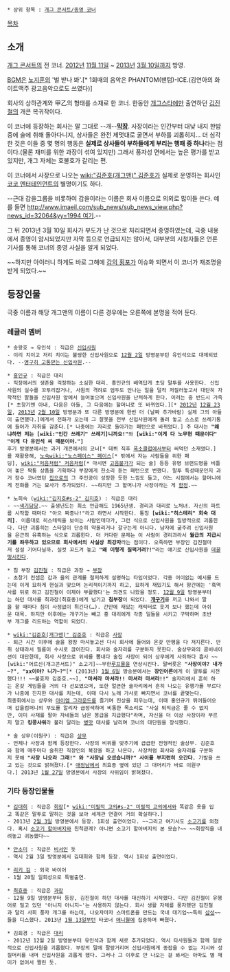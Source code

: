  * 상위 항목 : [[개그 콘서트/종영 코너]]
[[목차]]
== 소개 ==
[[개그 콘서트]]의 전 코너. [[2012년]] [[11월 11일]] ~ [[2013년]] [[3월 10일]]까지 방영.

[[BGM]]은 [[노지훈]]의 '벌 받나 봐'.[* 1회때의 음악은 PHANTOM(팬텀)-ICE.(김연아의 화이트맥주 광고음악으로도 쓰였다)]

회사의 상하관계와 甲乙의 형태를 소재로 한 코너. 한동안 [[개그스타]]에만 출연하던 [[김진철]]의 개콘 복귀작이다.

이 코너에 등장하는 회사는 말 그대로 --개--'''[[막장#s-1.1|막장]]'''. 사장이라는 인간부터 대낮 내지 한밤중에 술에 취해 돌아다니지, 상사들은 완전 제멋대로 굴면서 부하를 괴롭히지... 더 심각한 것은 이들 중 몇 명의 행동은 '''실제로 상사들이 부하들에게 부리는 행패 중 하나'''라는 점이다.(물론 재미를 위한 과장이 섞여 있지만) 그래서 풍자성 면에서는 높은 평가를 받고 있지만, 개그 자체는 호불호가 갈리는 편.

이 코너에서 사장으로 나오는 [[wiki:"김준호(개그맨)" 김준호]]가 실제로 운영하는 회사인 [[코코 엔터테인먼트]]의 별명이기도 하다.

--근대 갑을그룹을 비롯하여 갑을이라는 이름은 회사 이름으로 의외로 많이들 쓴다. 예를 들면 [[http://www.imaeil.com/sub_news/sub_news_view.php?news_id=32064&yy=1994 여기]].--

그 뒤 2013년 3월 10일 회사가 부도가 난 것으로 처리되면서 종영하였는데, 극중 내용에서 종영이 암시되었지만 자막 등으로 언급되지는 않아서, 대부분의 시청자들은 언론 기사를 통해 코너의 종영 사실을 알게 되었다.

~~하지만 아이러니 하게도 바로 그해에 [[갑의 횡포]]가 이슈화 되면서 이 코너가 재조명을 받게 되었다.~~

== 등장인물 ==
극중 이름과 해당 개그맨의 이름이 다른 경우에는 오른쪽에 본명을 적어 둔다.

=== 레귤러 멤버 ===

 * 송왕호 → 유인석 : 직급은 [[신입사원]]
 - 이리 치이고 저리 치이는 불쌍한 신입사원으로 [[12월 2일]] 방영분부턴 유인석으로 대체되었다. --[[영고라인|영구히 고통받는 신입사원]].--

 * [[홍인규]] : 직급은 대리
 - 직장에서의 생존을 걱정하는 소심한 대리. 홍인규의 배역답게 초딩 말투를 사용한다. 신입사원의 실수를 꼬투리잡거나, 사원의 격려로 엄두도 안나는 일을 덜컥 저질러놓고서 대단히 자학적인 말들을 신입사원 앞에서 늘어놓으며 신입사원을 난처하게 한다. 이러는 중 반드시 가족[* 초창기엔 아내, 다음은 아들, 그 다음에는 할머니로 또 바뀌었다.][* [[2012년]] [[12월 23일]], [[2013년]] [[2월 10일]] 방영분과 또 다른 방영분에 한번 더 (날짜 추가바람) 실제 그의 아들이 출연했다.]에게서 전화가 오는데 그 잘못을 전부 신입사원에게 돌려 놓고 스스로 쓰레기통에 들어가 자취를 감춘다.[* 나중에는 자리로 돌아가는 패턴으로 바뀌었다.] 주 대사는 '''"왜냐하면 저는 [wiki:"인간 쓰레기" 쓰레기]니까요!"'''와 '''[wiki:"이게 다 노무현 때문이다" "이게 다 유인석 씨 때문이야."]''' 
 후기 방영분에서는 과거 개콘에서의 코너[* 데뷔 직후 [[폭소클럽]]에서부터 써먹던 소재였다.]를 재활용해, [[노숙]][[wiki:"노스페이스" 페이스]][* 밖에서 자는 사람들을 위한 패딩], [[wiki:"처음처럼" 저음처럼]][* 마시면 [[고음불가]]가 되는 술] 등등 유명 브랜드명을 비틀어 놓은 짝퉁 상품을 기획하다 부장에게 한소리 듣는 패턴으로 변했다. 말투 특성때문인지 과거 장수 코너였던 [[집으로(개그 콘서트)|집으로]]의 그 주인공이 성장한 듯한 느낌도 들고, 어느 시점에서는 할머니에게 전화를 거는 묘사가 추가되었다. ~~하지만 그 할머니가 사장이라는 게 [[함정#s-1|함정]].~~ 

 * 노희숙 ([[wiki:"김지호#s-2" 김지호]]) : 직급은 대리
 - ~~[[색기담당]].~~ 출생년도는 최소 언급해도 1965년생. 경리과 대리로 노처녀. 자신의 파트를 시작할 때마다 "아으 짜증나!"라고 하면서 시작한다. 통칭 '''[wiki:"히스테리" 희숙 대리]'''. 이름대로 히스테릭을 보이는 사람인데다가, 그런 식으로 신입사원을 일방적으로 괴롭힌다. 다만 괴롭히는 스타일이 단순히 약올리거나 갈구는게 아니다. 남자에 굶주려 신입사원을 은근히 유혹하는 식으로 괴롭힌다. 더 커다란 문제는 이 사람이 경리과라서 '''월급의 지급시기를 좌우하고 있으므로 회사에서의 사실상 최강자'''라는 점이다. 오죽하면 부장인 김진철마저 설설 기어다닐까. 실컷 꼬드겨 놓고 '''"왜 이렇게 질퍽거려?!"'''라는 얘기로 신입사원을 [[데꿀멍]]시킨다.

 * 침 부장 [[김진철]] : 직급은 과장 → [[부장]]
 - 초창기 컨셉은 갑과 을의 관계를 철저하게 설명하는 타입이었다. 각종 어이없는 예시를 드는데 이게 묘하게 현실과 맞으며 논리적이기까지 하고, 묘하게 재밌기도 해서 항간에는 '흑역사를 뒤로 하고 김진철이 이제야 부활했다'는 의견도 나왔을 정도. [[12월 9일]] 방영분부터는 하던 대사를 최과장(최효종)에게 넘기고 '''침부장'''이 되었다. '''[[개구기]]'''를 끼고 나와서 말을 할 때마다 침이 사정없이 튀긴다(…). 간만에 재밌는 캐릭터로 웃겨 보나 했는데 아쉬운 대목. 하지만 이후에는 개구기는 빼고 홍 대리에게 각종 일들을 시키고 구박하며 초반부 개그를 리드하는 역할이 되었다.

 * [[wiki:"김준호(개그맨)" 김준호]] : 직급은 [[사장]]
 - 퇴근 시간 이후에 술을 왕창 마셔놓고선 다시 회사에 들어와 온갖 만행을 다 저지른다. 만취 상태라서 필름이 수시로 끊어진다. 회사와 술자리를 구분하지 못한다. 술상무와의 콤비네이션이 대단한데, 회사 사장으로 위세를 뽐내다 술집 사장이 되어 상무에게 사죄하다 흡사 ~~[wiki:"어르신(개그콘서트)" 소고기]~~무한[[루프물]]을 연상시킨다. 말버릇은 '''"사장이야? 내가~?"''', '''"xx이야? 니가~?"'''[* (2013년) [[1월 6일]] 방송분에서는 '''장인어른'''에게 이 말투를 시전했다!!! ~~불효자 김준호.~~], '''"마셔라 마셔라!! 마셔라 마셔라!!"''' 술자리에서 흔히 하는 온갖 게임들을 거의 다 선보였으며, 또한 얼큰한 술자리에서 흔히 나오는 유행가를 부르다가 나중에 진지한 대사를 치는데, 이때 다시 노래 가사로 빠지면서 코너를 끝맺는다.
 최종회에서는 상무와 [[아이엠 그라운드]]를 즐기며 진상을 피우는데, 이때 홍인규가 뛰어들어오며 갑을컴퍼니의 부도를 알리자 급정색하며 비통한 목소리로 "사실 퇴직금은 줄 수 없지만, 이미 사재를 팔아 자네들의 남은 봉급을 지급했다"라며, 자신을 더 이상 사장이라 부르지 말고 '''킹콩샤워'''라 불러 달라는 [[병맛]] 대사를 날리며 코너의 대단원을 장식했다.

 * 술 상무(이원구) : 직급은 [[상무]]
 - 언제나 사장과 함께 등장한다. 사장의 비위를 맞추기에 급급한 전형적인 술상무. 김준호와 함께 매주마다 술취한 직장인의 복장을 하고 나온다. 사장처럼 회사와 술자리를 구분하지 못해 '''"사장 나오라 그래!" 와 "사장님 오셨습니까?" 사이를 부지런히 오간다.''' 가발을 쓰고 있는 것으로 밝혀졌다.[* [[애정남]]에서 최효종 옆에 있던 그 대머리가 바로 이원구다.] 2013년 [[1월 27일]] 방영분에서 사장의 사위임이 밝혀졌다.

=== 기타 등장인물들 ===

 * [[김대희]] : 직급은 [[회장]][* [[wiki:"미필적 고의#s-2" 미필적 고의]]에서와 똑같은 옷을 입고 똑같은 말투로 말하는 것을 보아 세계관 연결이 거의 확실하다.]
 - 2013년 [[2월 3일]] 방영분에서 등장. 1회성 출연이었다. ~~그리고 여기서도 [[소고기]]를 외쳤다. 혹시 [[어르신(개그콘서트)|소고기 할아버지]]와 친척관계? 아니면 소고기 할아버지의 본 모습?~~ ~~회장직을 내려놓고 귀농했다~~

 * [[안소미]] : 직급은 [[비서]]인 듯
 - 역시 2월 3일 방영분에서 김대희와 함께 등장. 역시 1회성 출연이었다.

 * [[리키 김]] : 외국 바이어
 - 1월 20일 일회성으로 특별출연.

 * [[최효종]] : 직급은 [[과장]]
 - 12월 9일 방영분부터 등장, 김진철이 하던 대사를 대신하기 시작했다. 다만 김진철이 유행어로 밀고 있던 '아니지 아니지~'는 사용하지 않는다. 회사 생활 자체를 풍자했던 김진철과 달리 사회 풍자 개그를 하는데, 나오자마자 스마트폰을 만드는 국내 대기업~~특히 [[삼성]]~~들을 디스했다. 2013년 [[1월 13일]]부턴 타코너 [[애니뭘]]에 집중하며 빠졌다.

 * 김회경 : 직급은 [[대리]]
 - 2012년 12월 2일 방영분부터 유인석과 함께 새로 추가되었다. 역시 타사원들과 함께 일방적으로 신입사원을 괴롭혔다. 부장의 말에 팔랑거리며 신입사원에게 종잡을 수 없는 지시와 성질머리를 내며 신입사원을 괴롭게 했다. 그러나 그 이후로 안 나오는 걸 봐서는 아마도 별 재미가 없어서 짤린 듯.
